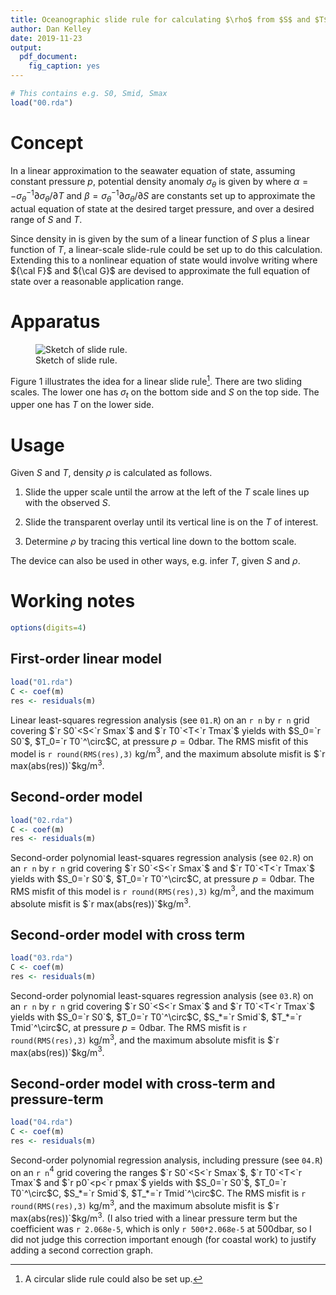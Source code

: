 ```yaml
---
title: Oceanographic slide rule for calculating $\rho$ from $S$ and $T$
author: Dan Kelley
date: 2019-11-23
output:
  pdf_document:
    fig_caption: yes
---
```


```r
# This contains e.g. S0, Smid, Smax
load("00.rda")
```

# Concept

In a linear approximation to the seawater equation of state, assuming constant
pressure $p$, potential density anomaly $\sigma_\theta$ is given by
\begin{equation}
\label{e1}
\sigma_\theta(S,T) \approx \sigma_\theta(S_0,T_0)\left[1 + \beta(S-S_0)-\alpha(T-T_0)\right]
\end {equation}
where $\alpha=-\sigma_\theta^{-1}\partial\sigma_\theta/\partial T$ and
$\beta=\sigma_\theta^{-1}\partial\sigma_\theta/\partial S$ are constants set up
to approximate the actual equation of state at the desired target pressure, and
over a desired range of $S$ and $T$.

Since density in \eqref{e1} is given by the sum of a linear function of $S$
plus a linear function of $T$, a linear-scale slide-rule could be set up to do
this calculation.  Extending this to a nonlinear equation of state would involve
writing
\begin{equation}
\label{e2}
\sigma_\theta = \sigma_{\theta_0} + {\cal F}(S-S_0) + {\cal G}(T-T_0)
\end {equation}
where ${\cal F}$ and ${\cal G}$ are devised to approximate the full equation of
state over a reasonable application range.

# Apparatus

![Sketch of slide rule.](sigmat_idea.png)

Figure 1 illustrates the idea for a linear slide rule^[A circular slide rule
could also be set up.].  There are two sliding scales. The lower one has
$\sigma_t$ on the bottom side and $S$ on the top side.  The upper one has $T$
on the lower side.


# Usage

Given $S$ and $T$, density $\rho$ is calculated as follows.

1. Slide the upper scale until the arrow at the left of the $T$ scale lines up
   with the observed $S$.

2. Slide the transparent overlay until its vertical line is on the $T$ of
   interest.

3. Determine $\rho$ by tracing this vertical line down to the bottom scale.

The device can also be used in other ways, e.g. infer $T$, given $S$ and
$\rho$.

# Working notes

```r
options(digits=4)
```

## First-order linear model

```r
load("01.rda")
C <- coef(m)
res <- residuals(m)
```

Linear least-squares regression analysis (see `01.R`) on an `r n` by `r n`
grid covering $`r S0`<S<`r Smax`$ and $`r T0`<T<`r Tmax`$ yields
\begin{equation}
\label{e3}
\sigma_\theta = `r C['(Intercept)']` +`r C['SS']`(S-S_0) - `r -C['TT']`(T-T_0)
\end{equation}
with $S_0=`r S0`$, $T_0=`r T0`^\circ$C, at pressure $p=0$dbar.  The RMS
misfit of this model is `r round(RMS(res),3)` kg/m$^3$, and the maximum
absolute misfit is $`r max(abs(res))`$kg/m$^3$.

## Second-order model

```r
load("02.rda")
C <- coef(m)
res <- residuals(m)
```

Second-order polynomial least-squares regression analysis (see `02.R`) on an `r n` by `r n`
grid covering $`r S0`<S<`r Smax`$ and $`r T0`<T<`r Tmax`$ yields
\begin{equation}
\label{e4}
\sigma_\theta = `r C['(Intercept)']`+`r C['SS']`(S-S_0)+`r C['SS2']`(S-S_0)^2-`r -C['TT']`(T-T_0)-`r -C['TT2']`(T-T_0)^2
\end{equation}
with $S_0=`r S0`$, $T_0=`r T0`^\circ$C, at pressure $p=0$dbar.  The RMS
misfit of this model is `r round(RMS(res),3)` kg/m$^3$, and the maximum
absolute misfit is $`r max(abs(res))`$kg/m$^3$.

## Second-order model with cross term

```r
load("03.rda")
C <- coef(m)
res <- residuals(m)
```


Second-order polynomial least-squares regression analysis (see `03.R`) on an `r n` by `r n`
grid covering $`r S0`<S<`r Smax`$ and $`r T0`<T<`r Tmax`$ yields
\begin{equation}
\label{e5}
\begin{split}
\sigma_\theta =& `r C['(Intercept)']` +`r C['SS']`(S-S_0) + `r C['SS2']`(S-S_0)^2-`r -C['TT']`(T-T_0)-`r -C['TT2']`(T-T_0)^2\\
&-`r -C['SSTT']`(S-S_*)(T-T_*)
\end{split}
\end{equation}
with $S_0=`r S0`$, $T_0=`r T0`^\circ$C, $S_*=`r Smid`$, $T_*=`r Tmid`^\circ$C, at
pressure $p=0$dbar.  The RMS misfit is `r round(RMS(res),3)` kg/m$^3$,
and the maximum absolute misfit is $`r max(abs(res))`$kg/m$^3$.

## Second-order model with cross-term and pressure-term

```r
load("04.rda")
C <- coef(m)
res <- residuals(m)
```

Second-order polynomial regression analysis, including pressure (see `04.R`) on
an `r n`$^4$ grid covering the ranges $`r S0`<S<`r Smax`$, $`r T0`<T<`r Tmax`$
and $`r p0`<p<`r pmax`$ yields
\begin{equation}
\label{e6}
\begin{split}
\sigma_\theta =& `r C['(Intercept)']` +`r C['SS']`(S-S_0) + `r C['SS2']`(S-S_0)^2\\
&-`r -C['TT']`(T-T_0)-`r -C['TT2']`(T-T_0)^2 -`r -C['SSTT']`(S-S_*)(T-T_*)
\end{split}
\end{equation}
with $S_0=`r S0`$, $T_0=`r T0`^\circ$C, $S_*=`r Smid`$, $T_*=`r Tmid`^\circ$C.
The RMS misfit is `r round(RMS(res),3)` kg/m$^3$, and the maximum absolute
misfit is $`r max(abs(res))`$kg/m$^3$. (I also tried with a linear pressure
term but the coefficient was `r 2.068e-5`, which is only `r 500*2.068e-5` at
500dbar, so I did not judge this correction important enough (for coastal work)
to justify adding a second correction graph.


